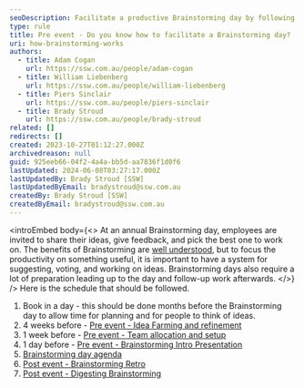 ```yaml
---
seoDescription: Facilitate a productive Brainstorming day by following a structured schedule that includes idea farming, team allocation, introductory presentation, and post-event retro to ensure effective idea generation and implementation.
type: rule
title: Pre event - Do you know how to facilitate a Brainstorming day?
uri: how-brainstorming-works
authors:
  - title: Adam Cogan
    url: https://ssw.com.au/people/adam-cogan
  - title: William Liebenberg
    url: https://ssw.com.au/people/william-liebenberg
  - title: Piers Sinclair
    url: https://ssw.com.au/people/piers-sinclair
  - title: Brady Stroud
    url: https://ssw.com.au/people/brady-stroud
related: []
redirects: []
created: 2023-10-27T01:12:27.000Z
archivedreason: null
guid: 925eeb66-04f2-4a4a-bb5d-aa7836f1d0f6
lastUpdated: 2024-06-08T03:27:17.000Z
lastUpdatedBy: Brady Stroud [SSW]
lastUpdatedByEmail: bradystroud@ssw.com.au
createdBy: Brady Stroud [SSW]
createdByEmail: bradystroud@ssw.com.au
---
```


<introEmbed
  body={<>
At an annual Brainstorming day, employees are invited to share their ideas, give feedback, and pick the best one to work on. The benefits of Brainstorming are [well understood](https://raybourn.com/the-5-benefits-of-brainstorming/), but to focus the productivity on something useful, it is important to have a system for suggesting, voting, and working on ideas. Brainstorming days also require a lot of preparation leading up to the day and follow-up work afterwards.
  </>}
/>
Here is the schedule that should be followed.

1. Book in a day - this should be done months before the Brainstorming day to allow time for planning and for people to think of ideas.
2. 4 weeks before - [Pre event - Idea Farming and refinement](/brainstorming-idea-farming)
3. 1 week before - [Pre event - Team allocation and setup](/brainstorming-team-allocation)
4. 1 day before - [Pre event - Brainstorming Intro Presentation](/brainstorming-intro-presentation)
5. [Brainstorming day agenda](/brainstorming-agenda)
6. [Post event - Brainstorming Retro](/brainstorming-day-retro)
7. [Post event - Digesting Brainstorming](/digesting-brainstorming)
